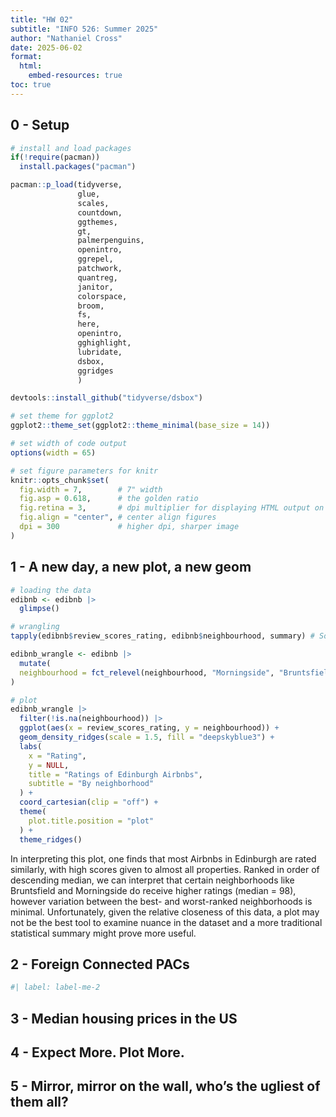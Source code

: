 ```yaml
---
title: "HW 02"
subtitle: "INFO 526: Summer 2025"
author: "Nathaniel Cross"
date: 2025-06-02
format: 
  html:
    embed-resources: true
toc: true
---
```


## 0 - Setup

```r

# install and load packages
if(!require(pacman))
  install.packages("pacman")

pacman::p_load(tidyverse, 
               glue,
               scales,
               countdown,
               ggthemes,
               gt,
               palmerpenguins,
               openintro,
               ggrepel,
               patchwork,
               quantreg,
               janitor,
               colorspace,
               broom,
               fs,
               here,
               openintro,
               gghighlight,
               lubridate,
               dsbox,
               ggridges
               )

devtools::install_github("tidyverse/dsbox")

# set theme for ggplot2
ggplot2::theme_set(ggplot2::theme_minimal(base_size = 14))

# set width of code output
options(width = 65)

# set figure parameters for knitr
knitr::opts_chunk$set(
  fig.width = 7,        # 7" width
  fig.asp = 0.618,      # the golden ratio
  fig.retina = 3,       # dpi multiplier for displaying HTML output on retina
  fig.align = "center", # center align figures
  dpi = 300             # higher dpi, sharper image
)
```

## 1 - A new day, a new plot, a new geom

```r

# loading the data
edibnb <- edibnb |>
  glimpse()

# wrangling
tapply(edibnb$review_scores_rating, edibnb$neighbourhood, summary) # Source: BenBarnes (StackOverflow)

edibnb_wrangle <- edibnb |>
  mutate(
  neighbourhood = fct_relevel(neighbourhood, "Morningside", "Bruntsfield", "Stockbridge", "Cannonmills", "New Town", "Leith", "Marchmont", "West End", "Haymarket", "Old Town", "Newington", "Tollcross", "Southside")
)

# plot
edibnb_wrangle |>
  filter(!is.na(neighbourhood)) |>
  ggplot(aes(x = review_scores_rating, y = neighbourhood)) +
  geom_density_ridges(scale = 1.5, fill = "deepskyblue3") + 
  labs(
    x = "Rating",
    y = NULL,
    title = "Ratings of Edinburgh Airbnbs",
    subtitle = "By neighborhood"
  ) +
  coord_cartesian(clip = "off") +
  theme(
    plot.title.position = "plot"
  ) +
  theme_ridges()
```

In interpreting this plot, one finds that most Airbnbs in Edinburgh are rated similarly, with high scores given to almost all properties. Ranked in order of descending median, we can interpret that certain neighborhoods like Bruntsfield and Morningside do receive higher ratings (median = 98), however variation between the best- and worst-ranked neighborhoods is minimal. Unfortunately, given the relative closeness of this data, a plot may not be the best tool to examine nuance in the dataset and a more traditional statistical summary might prove more useful.

## 2 - Foreign Connected PACs

```r
#| label: label-me-2

```

## 3 - Median housing prices in the US

## 4 - Expect More. Plot More.

## 5 - Mirror, mirror on the wall, who’s the ugliest of them all?
